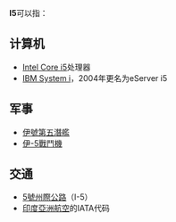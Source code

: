 {{DisambigNav|I|5}}
'''I5'''可以指：

==计算机==
* [[Intel_Core_i5|Intel Core i5]]处理器
* [[IBM_System_i|IBM System i]]，2004年更名为eServer i5

==军事==
* [[伊號第五潛艦|伊號第五潛艦]]
* [[伊-5戰鬥機|伊-5戰鬥機]]

==交通==
* [[5號州際公路|5號州際公路]]（I-5）
* [[印度亞洲航空|印度亞洲航空]]的IATA代码

{{disambig}}